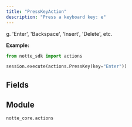 ```yaml
---
title: "PressKeyAction"
description: "Press a keyboard key: e"
---
```


g. 'Enter', 'Backspace', 'Insert', 'Delete', etc.

**Example:**
```python
from notte_sdk import actions

session.execute(actions.PressKey(key="Enter"))
```

## Fields

<ParamField path="type" type="Literal['press_key']" default="press_key">
</ParamField>

<ParamField path="category" type="str" default="Special Browser Actions">
</ParamField>

<ParamField path="description" type="str" default="Press a keyboard key: e.g. &#x27;Enter&#x27;, &#x27;Backspace&#x27;, &#x27;Insert&#x27;, &#x27;Delete&#x27;, etc.">
</ParamField>

<ParamField path="key" type="str" required>
</ParamField>


## Module

`notte_core.actions`
